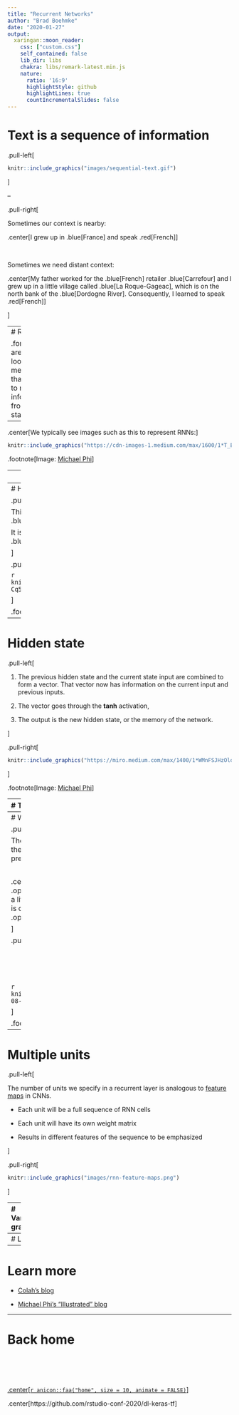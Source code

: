 ```yaml
---
title: "Recurrent Networks"
author: "Brad Boehmke"
date: "2020-01-27"
output:
  xaringan::moon_reader:
    css: ["custom.css"]
    self_contained: false
    lib_dir: libs
    chakra: libs/remark-latest.min.js
    nature:
      ratio: '16:9'
      highlightStyle: github
      highlightLines: true
      countIncrementalSlides: false
---
```


# Text is a sequence of information

.pull-left[

```r
knitr::include_graphics("images/sequential-text.gif")
```

]

--

.pull-right[

Sometimes our context is nearby:

.center[I grew up in .blue[France] and speak .red[French]]

<br>

Sometimes we need distant context:

.center[My father worked for the .blue[French] retailer .blue[Carrefour] and I
grew up in a little village called .blue[La Roque-Gageac], which is on the north
bank of the .blue[Dordogne River]. Consequently, I learned to speak .red[French]]

]

---
# RNNs

.font120[RNNs are just a looping mechanism that allows us to retain information from
previous states.]

--

.center[We typically see images such as this to represent RNNs:]

```r
knitr::include_graphics("https://cdn-images-1.medium.com/max/1600/1*T_ECcHZWpjn0Ki4_4BEzow.gif")
```

.footnote[Image: [Michael Phi](http://www.kurious.pub/)]

---
# RNNs

.font120[RNNs are just a looping mechanism that allows us to retain information from
previous states.]

.center[But if we unroll this layer, its just a multi-layer perceptron:]

```r
knitr::include_graphics("https://miro.medium.com/max/1400/1*AQ52bwW55GsJt6HTxPDuMA.gif")
```

.footnote[Image: [Michael Phi](http://www.kurious.pub/)]

---
# Hidden state

.pull-left[

This passing of information from previous states is what we call the
.blue[___hidden state___].

It is common for the hidden state to be analogized to .blue[memory].

]

.pull-right[

```r
knitr::include_graphics("https://miro.medium.com/max/1400/1*o-Cq5U8-tfa1_ve2Pf3nfg.gif")
```

]

.footnote[Image: [Michael Phi](http://www.kurious.pub/)]

---
# Hidden state

.pull-left[

1. The previous hidden state and the current state input are combined to form a
vector. That vector now has information on the current input and previous inputs. 

2. The vector goes through the __tanh__ activation, 

3. The output is the new hidden state, or the memory of the network.

]

.pull-right[

```r
knitr::include_graphics("https://miro.medium.com/max/1400/1*WMnFSJHzOloFlJHU6fVN-g.gif")
```

]

.footnote[Image: [Michael Phi](http://www.kurious.pub/)]

---
# Tanh activation

.pull-left[

The .blue[__tanh__] activation helps to keep values between -1 and 1.

]

.pull-right[

```r
knitr::include_graphics("https://miro.medium.com/max/1400/1*iRlEg1GBKRzGTre5aOQUCg.gif")
```

]

.footnote[Image: [Michael Phi](http://www.kurious.pub/)]

---
# Weights

.pull-left[

The .blue[weights] of the network will determine what parts of the sequence to
emphasize (aka .blue[_remember_]) to accurately predict what comes next.

<br>

.center[.opacity20[My father worked for the] .blue[French] .opacity20[retailer]
.blue[Carrefour] .opacity20[and I grew up in a little village called]
.blue[La Roque-Gageac], .opacity20[which is on the north bank of the]
.blue[Dordogne River]. .opacity20[Consequently, I learned to speak] .red[French]]

]

.pull-right[
<br><br><br><br><br>

```r
knitr::include_graphics("https://colah.github.io/posts/2015-08-Understanding-LSTMs/img/RNN-longtermdependencies.png")
```

]

.footnote[Image: [Christopher Olah](https://colah.github.io/)]

---
# Multiple units

.pull-left[

The number of units we specify in a recurrent layer is analogous to [feature maps](https://rstudio-conf-2020.github.io/dl-keras-tf/04-computer-vision-cnns.html#18)
in CNNs. 

* Each unit will be a full sequence of RNN cells

* Each unit will have its own weight matrix

* Results in different features of the sequence to be emphasized

]

.pull-right[

```r
knitr::include_graphics("images/rnn-feature-maps.png")
```

]

---
# Vanishing gradient

.pull-left.font90[

* When doing back propagation, each node in a layer calculates its gradient with
  respect to the effects of the gradients in the layer before it.

* If the adjustments to the layers before it is small, then adjustments to the
  current layer will be even smaller.
  
* This causes gradients to ___exponentially shrink___ as they back propagate

* Small gradients mean small adjustments, which causes the early layers not to learn.

.center.red[___RNNs can't learn long-range dependencies!___]

]

.pull-right[

<br><br><br>

```r
knitr::include_graphics("https://cdn-images-1.medium.com/max/1600/1*Ku54qmCryZVBaIc6g8rjGA.gif")
```

]

.footnote[Image: [Michael Phi](http://www.kurious.pub/)]

---
# LSTMs


---
# Learn more

- [Colah's blog](https://colah.github.io/)

- [Michael Phi's "Illustrated" blog](http://www.kurious.pub/)



---
# Back home

<br><br><br><br>
[.center[`r anicon::faa("home", size = 10, animate = FALSE)`]](https://github.com/rstudio-conf-2020/dl-keras-tf)

.center[https://github.com/rstudio-conf-2020/dl-keras-tf]